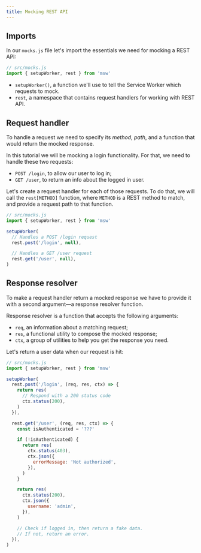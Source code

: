 ```yaml
---
title: Mocking REST API
---
```


## Imports

In our `mocks.js` file let's import the essentials we need for mocking a REST API:

```js showLineNumbers
// src/mocks.js
import { setupWorker, rest } from 'msw'
```

- `setupWorker()`, a function we'll use to tell the Service Worker which requests to mock.
- `rest`, a namespace that contains request handlers for working with REST API.

## Request handler

To handle a request we need to specify its _method_, _path_, and a function that would return the mocked response.

In this tutorial we will be mocking a login functionality. For that, we need to handle these two requests:

- `POST /login`, to allow our user to log in;
- `GET /user`, to return an info about the logged in user.

Let's create a request handler for each of those requests. To do that, we will call the `rest[METHOD]` function, where `METHOD` is a REST method to match, and provide a request path to that function.

```js showLineNumbers
// src/mocks.js
import { setupWorker, rest } from 'msw'

setupWorker(
  // Handles a POST /login request
  rest.post('/login', null),

  // Handles a GET /user request
  rest.get('/user', null),
)
```

## Response resolver

To make a request handler return a mocked response we have to provide it with a second argument—a response resolver function.

Response resolver is a function that accepts the following arguments:

- `req`, an information about a matching request;
- `res`, a functional utility to compose the mocked response;
- `ctx`, a group of utilities to help you get the response you need.

Let's return a user data when our request is hit:

```js showLineNumbers
// src/mocks.js
import { setupWorker, rest } from 'msw'

setupWorker(
  rest.post('/login', (req, res, ctx) => {
    return res(
      // Respond with a 200 status code
      ctx.status(200),
    )
  }),

  rest.get('/user', (req, res, ctx) => {
    const isAuthenticated = '???'

    if (!isAuthenticated) {
      return res(
        ctx.status(403),
        ctx.json({
          errorMessage: 'Not authorized',
        }),
      )
    }

    return res(
      ctx.status(200),
      ctx.json({
        username: 'admin',
      }),
    )

    // Check if logged in, then return a fake data.
    // If not, return an error.
  }),
)
```
